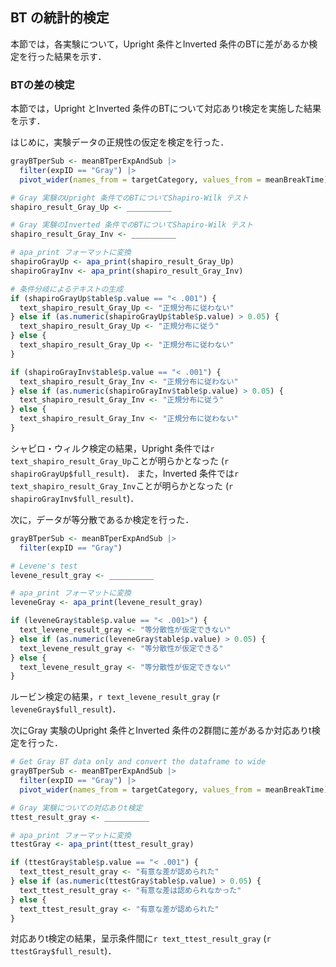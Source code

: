 ## BT の統計的検定
本節では，各実験について，Upright 条件とInverted 条件のBTに差があるか検定を行った結果を示す．

### BTの差の検定
本節では，Upright とInverted 条件のBTについて対応ありt検定を実施した結果を示す．

はじめに，実験データの正規性の仮定を検定を行った．

```r
grayBTperSub <- meanBTperExpAndSub |>
  filter(expID == "Gray") |>
  pivot_wider(names_from = targetCategory, values_from = meanBreakTime)

# Gray 実験のUpright 条件でのBTについてShapiro-Wilk テスト
shapiro_result_Gray_Up <- __________

# Gray 実験のInverted 条件でのBTについてShapiro-Wilk テスト
shapiro_result_Gray_Inv <- __________

# apa_print フォーマットに変換
shapiroGrayUp <- apa_print(shapiro_result_Gray_Up)
shapiroGrayInv <- apa_print(shapiro_result_Gray_Inv)

# 条件分岐によるテキストの生成
if (shapiroGrayUp$table$p.value == "< .001") {
  text_shapiro_result_Gray_Up <- "正規分布に従わない"
} else if (as.numeric(shapiroGrayUp$table$p.value) > 0.05) {
  text_shapiro_result_Gray_Up <- "正規分布に従う"
} else {
  text_shapiro_result_Gray_Up <- "正規分布に従わない"
}

if (shapiroGrayInv$table$p.value == "< .001") {
  text_shapiro_result_Gray_Inv <- "正規分布に従わない"
} else if (as.numeric(shapiroGrayInv$table$p.value) > 0.05) {
  text_shapiro_result_Gray_Inv <- "正規分布に従う"
} else {
  text_shapiro_result_Gray_Inv <- "正規分布に従わない"
}
```

シャピロ・ウィルク検定の結果，Upright 条件では`r text_shapiro_result_Gray_Up`ことが明らかとなった (`r shapiroGrayUp$full_result`)．
また，Inverted 条件では`r text_shapiro_result_Gray_Inv`ことが明らかとなった (`r shapiroGrayInv$full_result`)．

次に，データが等分散であるか検定を行った．

```r
grayBTperSub <- meanBTperExpAndSub |>
  filter(expID == "Gray")

# Levene's test
levene_result_gray <- __________

# apa_print フォーマットに変換
leveneGray <- apa_print(levene_result_gray)

if (leveneGray$table$p.value == "< .001>") {
  text_levene_result_gray <- "等分散性が仮定できない"
} else if (as.numeric(leveneGray$table$p.value) > 0.05) {
  text_levene_result_gray <- "等分散性が仮定できる"
} else {
  text_levene_result_gray <- "等分散性が仮定できない"
}
```

ルービン検定の結果，`r text_levene_result_gray` (`r leveneGray$full_result`)．

次にGray 実験のUpright 条件とInverted 条件の2群間に差があるか対応ありt検定を行った．

``` r
# Get Gray BT data only and convert the dataframe to wide
grayBTperSub <- meanBTperExpAndSub |>
  filter(expID == "Gray") |>
  pivot_wider(names_from = targetCategory, values_from = meanBreakTime)

# Gray 実験についての対応ありt検定
ttest_result_gray <- __________

# apa_print フォーマットに変換
ttestGray <- apa_print(ttest_result_gray)

if (ttestGray$table$p.value == "< .001") {
  text_ttest_result_gray <- "有意な差が認められた"
} else if (as.numeric(ttestGray$table$p.value) > 0.05) {
  text_ttest_result_gray <- "有意な差は認められなかった"
} else {
  text_ttest_result_gray <- "有意な差が認められた"
}
```

対応ありt検定の結果，呈示条件間に`r text_ttest_result_gray` (`r ttestGray$full_result`)．